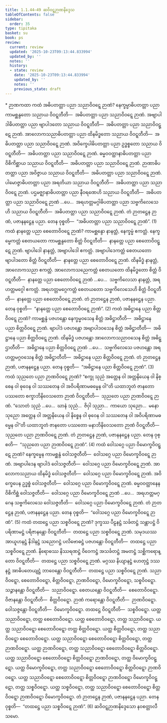 ```yaml
---
title: 1.1.44–49 ဆဝိဝဋ္ဋဉာဏနိဒ္ဒေသ
tableOfContents: false
sidebar:
  order: 35
type: tipitaka
basket: su
book: ps
review:
  current: review
  updated: '2025-10-23T09:13:44.833994'
  updated_by: ''
  notes: ''
  history:
  - state: review
    date: '2025-10-23T09:13:44.833994'
    updated_by: ''
    notes: ''
    previous_state: draft
---
```



<ReviewStatus review={frontmatter.review} showDetails={true} />

<HypothesisAnnotation frontmatter={frontmatter} />

<DynamicBreadcrumb />

<Paragraph type="center" book="ps">
* ဉာဏကထာ
</Paragraph>


<Division number="95" book="ps" e="ch" v="26" p="104">

<Paragraph number="611" book="ps">
ကထံ အဓိပတတ္တာ ပညာ <Emphasis>သညာဝိဝဋ္ဋေ ဉာဏံ</Emphasis>? နေက္ခမ္မာဓိပတတ္တာ ပညာ ကာမစ္ဆန္ဒတော သညာယ ဝိဝဋ္ဋတီတိ—  အဓိပတတ္တာ ပညာ သညာဝိဝဋ္ဋေ ဉာဏံ. အဗျာပါဒါဓိပတတ္တာ ပညာ ဗျာပါဒတော သညာယ ဝိဝဋ္ဋတီတိ—  အဓိပတတ္တာ ပညာ သညာဝိဝဋ္ဋေ ဉာဏံ. အာလောကသညာဓိပတတ္တာ ပညာ ထိနမိဒ္ဓတော သညာယ ဝိဝဋ္ဋတီတိ—  အဓိပတတ္တာ ပညာ သညာဝိဝဋ္ဋေ ဉာဏံ. အဝိက္ခေပါဓိပတတ္တာ ပညာ ဥဒ္ဓစ္စတော သညာယ ဝိဝဋ္ဋတီတိ—  အဓိပတတ္တာ ပညာ သညာဝိဝဋ္ဋေ ဉာဏံ. ဓမ္မဝဝတ္ထာနာဓိပတတ္တာ ပညာ ဝိစိကိစ္ဆာယ သညာယ ဝိဝဋ္ဋတီတိ—  အဓိပတတ္တာ ပညာ သညာဝိဝဋ္ဋေ ဉာဏံ. ဉာဏာဓိပတတ္တာ ပညာ အဝိဇ္ဇာယ သညာယ ဝိဝဋ္ဋတီတိ—  အဓိပတတ္တာ ပညာ သညာဝိဝဋ္ဋေ ဉာဏံ. ပါမောဇ္ဇာဓိပတတ္တာ ပညာ အရတိယာ သညာယ ဝိဝဋ္ဋတီတိ—  အဓိပတတ္တာ ပညာ သညာဝိဝဋ္ဋေ ဉာဏံ. ပဌမဇ္ဈာနာဓိပတတ္တာ ပညာ နီဝရဏေဟိ သညာယ ဝိဝဋ္ဋတီတိ—  အဓိပတတ္တာ ပညာ သညာဝိဝဋ္ဋေ ဉာဏံ …ပေ…  အရဟတ္တမဂ္ဂါဓိပတတ္တာ ပညာ သဗ္ဗကိလေသေဟိ သညာယ ဝိဝဋ္ဋတီတိ—  အဓိပတတ္တာ ပညာ သညာဝိဝဋ္ဋေ ဉာဏံ. တံ ဉာတဋ္ဌေန ဉာဏံ, ပဇာနနဋ္ဌေန ပညာ. တေန ဝုစ္စတိ—  “အဓိပတတ္တာ ပညာ သညာဝိဝဋ္ဋေ ဉာဏံ”. (1)
</Paragraph>

</Division>
<Division number="96" book="ps" e="ch" v="26" p="104">

<Paragraph number="612" book="ps">
ကထံ နာနတ္တေ ပညာ <Emphasis>စေတောဝိဝဋ္ဋေ ဉာဏံ</Emphasis>? ကာမစ္ဆန္ဒော နာနတ္တံ, နေက္ခမ္မံ ဧကတ္တံ. နေက္ခမ္မေကတ္တံ စေတယတော ကာမစ္ဆန္ဒတော စိတ္တံ ဝိဝဋ္ဋတီတိ—  နာနတ္တေ ပညာ စေတောဝိဝဋ္ဋေ ဉာဏံ. ဗျာပါဒေါ နာနတ္တံ, အဗျာပါဒေါ ဧကတ္တံ. အဗျာပါဒေကတ္တံ စေတယတော ဗျာပါဒတော စိတ္တံ ဝိဝဋ္ဋတီတိ—  နာနတ္တေ ပညာ စေတောဝိဝဋ္ဋေ ဉာဏံ. ထိနမိဒ္ဓံ နာနတ္တံ, အာလောကသညာ ဧကတ္တံ. အာလောကသညေကတ္တံ စေတယတော ထိနမိဒ္ဓတော စိတ္တံ ဝိဝဋ္ဋတီတိ—  နာနတ္တေ ပညာ စေတောဝိဝဋ္ဋေ ဉာဏံ …ပေ…  သဗ္ဗကိလေသာ နာနတ္တံ, အရဟတ္တမဂ္ဂေါ ဧကတ္တံ. အရဟတ္တမဂ္ဂေကတ္တံ စေတယတော သဗ္ဗကိလေသေဟိ စိတ္တံ ဝိဝဋ္ဋတီတိ—  နာနတ္တေ ပညာ စေတောဝိဝဋ္ဋေ ဉာဏံ. တံ ဉာတဋ္ဌေန ဉာဏံ, ပဇာနနဋ္ဌေန ပညာ. တေန ဝုစ္စတိ—  “နာနတ္တေ ပညာ စေတောဝိဝဋ္ဋေ ဉာဏံ”. (2)
</Paragraph>

</Division>
<Division number="97" book="ps" e="ch" v="26" p="105">

<Paragraph number="613" book="ps">
ကထံ အဓိဋ္ဌာနေ ပညာ <Emphasis>စိတ္တဝိဝဋ္ဋေ ဉာဏံ</Emphasis>? ကာမစ္ဆန္ဒံ ပဇဟန္တော နေက္ခမ္မဝသေန စိတ္တံ အဓိဋ္ဌာတီတိ—  အဓိဋ္ဌာနေ ပညာ စိတ္တဝိဝဋ္ဋေ ဉာဏံ. ဗျာပါဒံ ပဇဟန္တော အဗျာပါဒဝသေန စိတ္တံ အဓိဋ္ဌာတီတိ—  အဓိဋ္ဌာနေ ပညာ စိတ္တဝိဝဋ္ဋေ ဉာဏံ. ထိနမိဒ္ဓံ ပဇဟန္တော အာလောကသညာဝသေန စိတ္တံ အဓိဋ္ဌာတီတိ—  အဓိဋ္ဌာနေ ပညာ စိတ္တဝိဝဋ္ဋေ ဉာဏံ …ပေ…  သဗ္ဗကိလေသေ ပဇဟန္တော အရဟတ္တမဂ္ဂဝသေန စိတ္တံ အဓိဋ္ဌာတီတိ—  အဓိဋ္ဌာနေ ပညာ စိတ္တဝိဝဋ္ဋေ ဉာဏံ. တံ ဉာတဋ္ဌေန ဉာဏံ, ပဇာနနဋ္ဌေန ပညာ. တေန ဝုစ္စတိ—  “အဓိဋ္ဌာနေ ပညာ စိတ္တဝိဝဋ္ဋေ ဉာဏံ”. (3)
</Paragraph>

</Division>
<Division number="98" book="ps" e="ch" v="26" p="105">

<Paragraph number="614" book="ps">
ကထံ သုညတေ ပညာ <Emphasis>ဉာဏဝိဝဋ္ဋေ ဉာဏံ</Emphasis>? “စက္ခု သုညံ အတ္တေန ဝါ အတ္တနိယေန ဝါ နိစ္စေန ဝါ ဓုဝေန ဝါ သဿတေန ဝါ အဝိပရိဏာမဓမ္မေန ဝါ”တိ ယထာဘူတံ ဇာနတော ပဿတော စက္ခာဘိနိဝေသတော ဉာဏံ ဝိဝဋ္ဋတီတိ—  သုညတေ ပညာ ဉာဏဝိဝဋ္ဋေ ဉာဏံ. “သောတံ သုညံ …ပေ…  ဃာနံ သုညံ…  ဇိဝှါ သုညာ…  ကာယော သုညော…  မနော သုညော အတ္တေန ဝါ အတ္တနိယေန ဝါ နိစ္စေန ဝါ ဓုဝေန ဝါ သဿတေန ဝါ အဝိပရိဏာမဓမ္မေန ဝါ”တိ ယထာဘူတံ ဇာနတော ပဿတော မနာဘိနိဝေသတော ဉာဏံ ဝိဝဋ္ဋတီတိ—  သုညတေ ပညာ ဉာဏဝိဝဋ္ဋေ ဉာဏံ. တံ ဉာတဋ္ဌေန ဉာဏံ, ပဇာနနဋ္ဌေန ပညာ. တေန ဝုစ္စတိ—  “သုညတေ ပညာ ဉာဏဝိဝဋ္ဋေ ဉာဏံ”. (4)
</Paragraph>

</Division>
<Division number="99" book="ps" e="ch" v="26" p="105">

<Paragraph number="615" book="ps">
ကထံ ဝေါသဂ္ဂေ ပညာ <Emphasis>ဝိမောက္ခဝိဝဋ္ဋေ ဉာဏံ</Emphasis>? နေက္ခမ္မေန ကာမစ္ဆန္ဒံ ဝေါသဇ္ဇတီတိ—  ဝေါသဂ္ဂေ ပညာ ဝိမောက္ခဝိဝဋ္ဋေ ဉာဏံ. အဗျာပါဒေန ဗျာပါဒံ ဝေါသဇ္ဇတီတိ—  ဝေါသဂ္ဂေ ပညာ ဝိမောက္ခဝိဝဋ္ဋေ ဉာဏံ. အာလောကသညာယ ထိနမိဒ္ဓံ ဝေါသဇ္ဇတီတိ—  ဝေါသဂ္ဂေ ပညာ ဝိမောက္ခဝိဝဋ္ဋေ ဉာဏံ. အဝိက္ခေပေန ဥဒ္ဓစ္စံ ဝေါသဇ္ဇတီတိ—  ဝေါသဂ္ဂေ ပညာ ဝိမောက္ခဝိဝဋ္ဋေ ဉာဏံ. ဓမ္မဝဝတ္ထာနေန ဝိစိကိစ္ဆံ ဝေါသဇ္ဇတီတိ—  ဝေါသဂ္ဂေ ပညာ ဝိမောက္ခဝိဝဋ္ဋေ ဉာဏံ …ပေ…  အရဟတ္တမဂ္ဂေန သဗ္ဗကိလေသေ ဝေါသဇ္ဇတီတိ—  ဝေါသဂ္ဂေ ပညာ ဝိမောက္ခဝိဝဋ္ဋေ ဉာဏံ. တံ ဉာတဋ္ဌေန ဉာဏံ, ပဇာနနဋ္ဌေန ပညာ. တေန ဝုစ္စတိ—  “ဝေါသဂ္ဂေ ပညာ ဝိမောက္ခဝိဝဋ္ဋေ ဉာဏံ”. (5)
</Paragraph>

</Division>
<Division number="100" book="ps" e="ch" v="26" p="106">

<Paragraph number="616" book="ps">
ကထံ တထဋ္ဌေ ပညာ <Emphasis>သစ္စဝိဝဋ္ဋေ ဉာဏံ</Emphasis>? ဒုက္ခဿ ပီဠနဋ္ဌံ သင်္ခတဋ္ဌံ သန္တာပဋ္ဌံ ဝိပရိဏာမဋ္ဌံ ပရိဇာနန္တော ဝိဝဋ္ဋတီတိ—  တထဋ္ဌေ ပညာ သစ္စဝိဝဋ္ဋေ ဉာဏံ. သမုဒယဿ အာယူဟနဋ္ဌံ နိဒါနဋ္ဌံ သညောဂဋ္ဌံ ပလိဗောဓဋ္ဌံ ပဇဟန္တော ဝိဝဋ္ဋတီတိ—  တထဋ္ဌေ ပညာ သစ္စဝိဝဋ္ဋေ ဉာဏံ. နိရောဓဿ နိဿရဏဋ္ဌံ ဝိဝေကဋ္ဌံ အသင်္ခတဋ္ဌံ အမတဋ္ဌံ သစ္ဆိကရောန္တော ဝိဝဋ္ဋတီတိ—  တထဋ္ဌေ ပညာ သစ္စဝိဝဋ္ဋေ ဉာဏံ. မဂ္ဂဿ နိယျာနဋ္ဌံ ဟေတုဋ္ဌံ ဒဿနဋ္ဌံ အာဓိပတေယျဋ္ဌံ ဘာဝေန္တော ဝိဝဋ္ဋတီတိ—  တထဋ္ဌေ ပညာ သစ္စဝိဝဋ္ဋေ ဉာဏံ.
</Paragraph>

<Paragraph number="617" book="ps">
<Emphasis>သညာဝိဝဋ္ဋော, စေတောဝိဝဋ္ဋော, စိတ္တဝိဝဋ္ဋော, ဉာဏဝိဝဋ္ဋော, ဝိမောက္ခဝိဝဋ္ဋော, သစ္စဝိဝဋ္ဋော.</Emphasis> သဉ္ဇာနန္တော ဝိဝဋ္ဋတီတိ—  သညာဝိဝဋ္ဋော. စေတယန္တော ဝိဝဋ္ဋတီတိ—  စေတောဝိဝဋ္ဋော. ဝိဇာနန္တော ဝိဝဋ္ဋတီတိ—  စိတ္တဝိဝဋ္ဋော. ဉာဏံ ကရောန္တော ဝိဝဋ္ဋတီတိ—  ဉာဏဝိဝဋ္ဋော. ဝေါသဇ္ဇန္တော ဝိဝဋ္ဋတီတိ—  ဝိမောက္ခဝိဝဋ္ဋော. တထဋ္ဌေ ဝိဝဋ္ဋတီတိ—  သစ္စဝိဝဋ္ဋော.
</Paragraph>

<Paragraph number="618" book="ps">
ယတ္ထ သညာဝိဝဋ္ဋော, တတ္ထ စေတောဝိဝဋ္ဋော. ယတ္ထ စေတောဝိဝဋ္ဋော, တတ္ထ သညာဝိဝဋ္ဋော. ယတ္ထ သညာဝိဝဋ္ဋော စေတောဝိဝဋ္ဋော တတ္ထ စိတ္တဝိဝဋ္ဋော. ယတ္ထ စိတ္တဝိဝဋ္ဋော, တတ္ထ သညာဝိဝဋ္ဋော စေတောဝိဝဋ္ဋော. ယတ္ထ သညာဝိဝဋ္ဋော စေတောဝိဝဋ္ဋော စိတ္တဝိဝဋ္ဋော, တတ္ထ ဉာဏဝိဝဋ္ဋော. ယတ္ထ ဉာဏဝိဝဋ္ဋော, တတ္ထ သညာဝိဝဋ္ဋော စေတောဝိဝဋ္ဋော စိတ္တဝိဝဋ္ဋော. ယတ္ထ သညာဝိဝဋ္ဋော စေတောဝိဝဋ္ဋော စိတ္တဝိဝဋ္ဋော ဉာဏဝိဝဋ္ဋော, တတ္ထ ဝိမောက္ခဝိဝဋ္ဋော. ယတ္ထ ဝိမောက္ခဝိဝဋ္ဋော, တတ္ထ သညာဝိဝဋ္ဋော စေတောဝိဝဋ္ဋော စိတ္တဝိဝဋ္ဋော ဉာဏဝိဝဋ္ဋော. ယတ္ထ သညာဝိဝဋ္ဋော စေတောဝိဝဋ္ဋော စိတ္တဝိဝဋ္ဋော ဉာဏဝိဝဋ္ဋော ဝိမောက္ခဝိဝဋ္ဋော, တတ္ထ သစ္စဝိဝဋ္ဋော. ယတ္ထ သစ္စဝိဝဋ္ဋော, တတ္ထ သညာဝိဝဋ္ဋော စေတောဝိဝဋ္ဋော စိတ္တဝိဝဋ္ဋော ဉာဏဝိဝဋ္ဋော ဝိမောက္ခဝိဝဋ္ဋော. တံ ဉာတဋ္ဌေန ဉာဏံ, ပဇာနနဋ္ဌေန ပညာ. တေန ဝုစ္စတိ—  “တထဋ္ဌေ ပညာ သစ္စဝိဝဋ္ဋေ ဉာဏံ”. (6)

</Paragraph>
</Division>

<Paragraph number="619" type="center" book="ps">
ဆဝိဝဋ္ဋဉာဏနိဒ္ဒေသော နဝစတ္တာလီသမော.
</Paragraph>